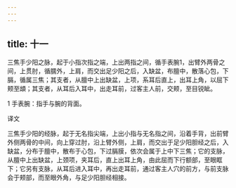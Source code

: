 ```yaml
---
---
---
```

title: 十一
---




三焦手少阳之脉，起于小指次指之端，上出两指之间，循手表腕1，出臂外两骨之间，上贯肘，循臑外，上肩，而交出足少阳之后，入缺盆，布膻中，散落心包，下膈，循属三焦；其支者，从膻中上出缺盆，上项，系耳后直上，出耳上角，以屈下颊至䪼；其支者，从耳后入耳中，出走耳前，过客主人前，交颊，至目锐眦。

1 手表腕：指手与腕的背面。

译文

三焦手少阳的经脉，起于无名指尖端，上出小指与无名指之间，沿着手背，出前臂外侧两骨的中间，向上穿过肘，沿上臂外侧，上肩，而交出于足少阳胆经之后，入缺盆，分布于膻中，散布于心包，下过膈膜，依次会属于上中下三焦；它的支脉，从膻中上出缺盆，上颈项，夹耳后，直上出耳上角，由此屈而下行额部，至眼眶下；它另有支脉，从耳后进入耳中，再出走耳前，通过客主人穴的前方，与前支脉会于颊部，而至眼外角，与足少阳胆经相接。